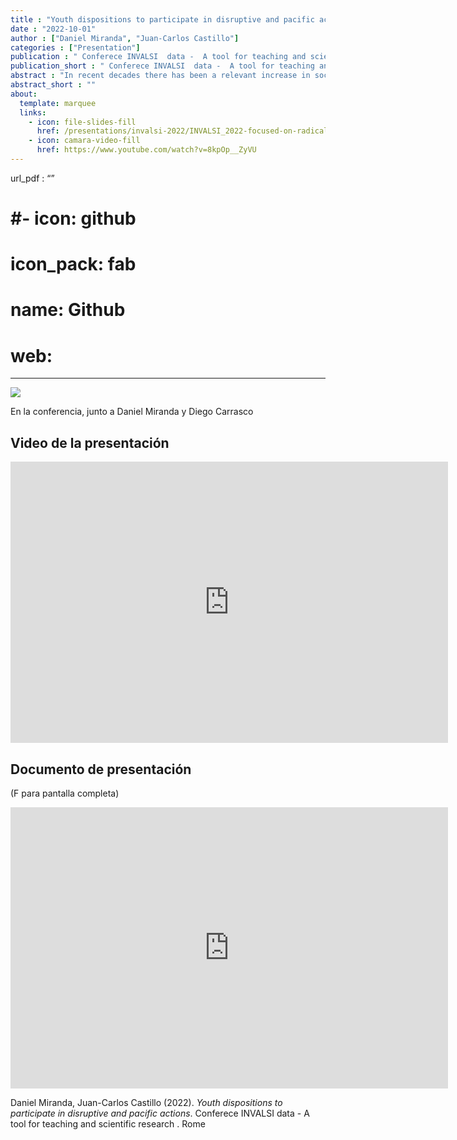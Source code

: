```yaml
---
title : "Youth dispositions to participate in disruptive and pacific actions"
date : "2022-10-01"
author : ["Daniel Miranda", "Juan-Carlos Castillo"]
categories : ["Presentation"]
publication : " Conferece INVALSI  data -  A tool for teaching and scientific research . Rome"
publication_short : " Conferece INVALSI  data -  A tool for teaching and scientific research . Rome"
abstract : "In recent decades there has been a relevant increase in social mobilizations against governments (Brannen et al., 2020), questioning the legitimacy of democracy as a form of government (Della Porta, 2013; Dalton, 2015). Young people have played a significant role in these mobilizations, being the main actors in the various forms of political action observed, from traditional peaceful marches to more radical forms such as taking over buildings, blocking traffic or scratching walls with protest slogans. The literature shows that the various forms of participation show important gaps, being the most relevant socioeconomic conditions (Brady et al., 1995, 2015; Castillo et al., 2015) and gender (Martinez & Cumsille, 2010; Cicognani et al., 2012). However, the studies have focused on traditional forms of participation, leaving less coverage of the gaps in more radical forms of involvement. Some recent studies show that the socioeconomic conditions of origin (Hoskins & Janmaat, 2019; Sánchez & Miranda, in press) and gender (Schulz, 2019) play an important role in understanding the willingness to engage in these more radical forms of political action. In addition, there are significant differences across countries in this regard (Tapia et al., 2021). This study aims, first, to assess socioeconomic and gender gaps regarding adolescents' willingness to participate in disruptive forms of political actions. To this end is proposed to analyze the willingness of adolescents to participate in various forms of radical political participation, comparing the differences between countries and over time, using the three large-scale civic and citizenship education studies developed by the IEA: CIVED 1999, ICCS 2009 and ICCS 2016. Additionally, it is proposed to evaluate the role of inequality conditions (measured as Gini index) to explain the differences in the dispositions of these forms of political action among countries. A large number of countries participated in each of the aforementioned studies: 28 in CVIED 1999, 38 in ICCS 2009 and 24 in ICCS 2016, achieving a sample of more than 400,000 students considering all time point measures. It is expected to use the hole sample and countries. Regarding the variables to be analyzed, they correspond to three comparable items that evaluate the willingness of students to participate in protest activities such as scratching walls, blocking traffic or participating in the occupation of a building. For the analysis, the responses were coded to that those students who respond _I will or probably or I will do it for sure_ are coded as 1 and those who respond _I will not do it or probably will not do it for sure_ are coded as 0. Thus, it is possible to estimate the rate of willingness to participate in disruptive political actions. To evaluate those factors associated with disposition, some variables that are comparable between studies are used. First, the sex declared by the student is considered. Second, the educational level of the family is used. For simplicity, a dummy variable considers parents with a university education as 1 and parents with a lower educational level as 0. Additionally, the Gini index of each country was retrieved from the Standadized World Income Inequality Database (https://fsolt.org/swiid/), considering the year corresponding to the study: 1999, 2009 or 2016, respectively). Regarding the statistical modelling, a series of descriptive strategies were used to allow, in the first place, to estimate the rate of willingness to participate in each form of action in each country and year of the study. This estimattion consider the study's sampling complex design, taking into account the sample weights, stratification and primary sampling units (schools). Employing graphical tools, shows the variations among countries, types of participation and variations over 60 time. A series of multilevel logistic models estimates the effect of the predictor variables. With this technique, evaluates the gender and socioeconomic gaps, considering whether these gaps work as a fixed or random effect across countries. In addition, a set of cross-level interactions evaluates the effect of the context of inequality at the national level on the average levels and on the mentioned gaps. The preliminary results shows interesting insights about the willingness of young people to participate in disruptive or blatantly illegal activities. First, of the forms of political action evaluated, it is systematic that scratching walls have a higher disposition rate than blocking traffic. At the same time, young people are more willing to block traffic than to take over a building, which may be linked to the degree of disruptiveness or how easy it is to carry out said political action. This occurs in all the countries and the three years analyzed, with very few exceptions. It seems that different forms of political action have different meanings for students. Additionally, it is interesting that in some countries students tend to maintain their levels of disposition and in others increase relevantly, showing that differences are not only in levels but in trends as well. Second, girls consistently show a lower willingness to engage in disruptive political action than boys. This occurs in CIVED1999, ICCSS2009 and ICCS2016. Third, those students from families with university education show a lower willingness to participate in disruptive actions than young people from families with higher educational levels, showing a relevant difference from previous evidence about socioeconomic gaps in youth political participation. Fourth, regarding the relationship of this type of protest with the conditions of inequality, the result shows that students in countries with higher levels of inequality (measured with the Gini index) declare a greater willingness to protest disruptively. This result occurs in 2019 and 2016, but not in 1999. The results generated will be discussed in light of temporal and between-country variations. In addition, the gender and socioeconomic gaps observed, and their possible variations between countries will be discussed. Finally, the role of the conditions of inequality will be discussed to understand the changes in the relationship of the new generations with politics."
abstract_short : ""
about:
  template: marquee
  links:
    - icon: file-slides-fill
      href: /presentations/invalsi-2022/INVALSI_2022-focused-on-radical-.html
    - icon: camara-video-fill
      href: https://www.youtube.com/watch?v=8kpOp__ZyVU
---
```

url_pdf : "" 

# #- icon: github
#  icon_pack: fab
#  name: Github
#  web: 

---

![](/images/invalsi.jpg)

En la conferencia, junto a Daniel Miranda y Diego Carrasco

## Video de la presentación

<iframe width="700" height="450" src="https://www.youtube.com/watch?v=8kpOp__ZyVU" title="YouTube video player" frameborder="0" allow="accelerometer; autoplay; clipboard-write; encrypted-media; gyroscope; picture-in-picture" allowfullscreen></iframe>

## Documento de presentación

(F para pantalla completa)

<iframe width="700"  height="450" src="https://formacionciudadana.github.io/presentations/coes-invalsi-2022/INVALSI_2022-focusedonradical.html#1" title="Xaringan presentation" frameborder="0" allow="accelerometer; autoplay; clipboard-write; encrypted-media; gyroscope; picture-in-picture" allowfullscreen></iframe>


::: {.callout-note title="How to cite this work"}

Daniel Miranda, Juan-Carlos Castillo (2022). *Youth dispositions to participate in disruptive and pacific actions*.  Conferece INVALSI  data -  A tool for teaching and scientific research . Rome

:::

